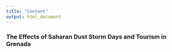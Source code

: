 ```yaml
---
title: "Content"
output: html_document
---
```

<h3>The Effects of Saharan Dust Storm Days and Tourism in Grenada</h3> 
